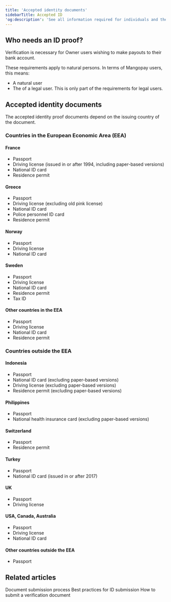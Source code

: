 ```yaml
---
title: 'Accepted identity documents'
sidebarTitle: Accepted ID
'og:description': 'See all information required for individuals and the specific ID documents accepted depending on the country of issue.'
---
```



## Who needs an ID proof?

Verification is necessary for Owner users wishing to make payouts to their bank account.

These requirements apply to natural persons. In terms of Mangopay users, this means:
- A natural user
- The <LegalRepresentative content="legal representative" /> of a legal user. This is only part of the requirements for legal users.

## Accepted identity documents

The accepted identity proof documents depend on the issuing country of the document.

### Countries in the European Economic Area (EEA)

#### France
- Passport
- Driving license (issued in or after 1994, including paper-based versions)
- National ID card
- Residence permit

#### Greece
- Passport
- Driving license (excluding old pink license)
- National ID card
- Police personnel ID card
- Residence permit

#### Norway
- Passport
- Driving license
- National ID card

#### Sweden
- Passport
- Driving license
- National ID card
- Residence permit
- Tax ID

#### Other countries in the EEA
- Passport
- Driving license
- National ID card
- Residence permit

### Countries outside the EEA

#### Indonesia
- Passport
- National ID card (excluding paper-based versions)
- Driving license (excluding paper-based versions)
- Residence permit (excluding paper-based versions)

#### Philippines
- Passport
- National health insurance card (excluding paper-based versions)

#### Switzerland
- Passport
- Residence permit

#### Turkey
- Passport
- National ID card (issued in or after 2017)

#### UK
- Passport
- Driving license

#### USA, Canada, Australia
- Passport
- Driving license
- National ID card

#### Other countries outside the EEA
- Passport

## Related articles

<CardGroup col={2}>
<Card
title="Guide"
href="/guides/users/verification/documents/submission"
>
Document submission process
</Card>
<Card
title="Guide"
href="/guides/users/verification/documents/submission/id-best-practices"
>
Best practices for ID submission
</Card>
<Card
title="How to"
href="/guides/users/verification/documents/submission/how-to"
>
How to submit a verification document
</Card>
</CardGroup>